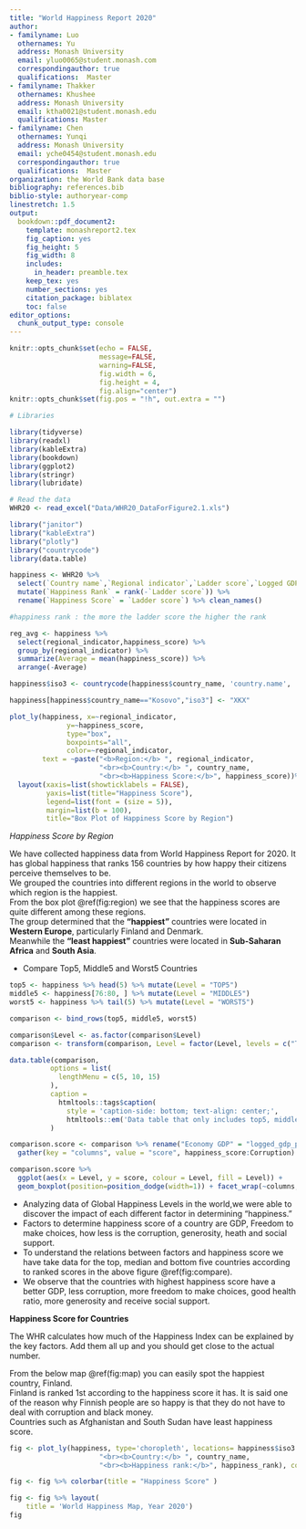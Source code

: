 ```yaml
---
title: "World Happiness Report 2020"
author:
- familyname: Luo
  othernames: Yu
  address: Monash University
  email: yluo0065@student.monash.com
  correspondingauthor: true
  qualifications:  Master
- familyname: Thakker
  othernames: Khushee
  address: Monash University
  email: ktha0021@student.monash.edu
  qualifications: Master
- familyname: Chen
  othernames: Yunqi
  address: Monash University
  email: yche0454@student.monash.edu
  correspondingauthor: true
  qualifications:  Master
organization: the World Bank data base
bibliography: references.bib
biblio-style: authoryear-comp
linestretch: 1.5
output:
  bookdown::pdf_document2:
    template: monashreport2.tex
    fig_caption: yes
    fig_height: 5
    fig_width: 8
    includes:
      in_header: preamble.tex
    keep_tex: yes
    number_sections: yes
    citation_package: biblatex
    toc: false
editor_options: 
  chunk_output_type: console
---
```


```r
knitr::opts_chunk$set(echo = FALSE, 
                      message=FALSE, 
                      warning=FALSE,
                      fig.width = 6, 
                      fig.height = 4,
                      fig.align="center")
knitr::opts_chunk$set(fig.pos = "!h", out.extra = "")

# Libraries

library(tidyverse)
library(readxl)
library(kableExtra)
library(bookdown)
library(ggplot2)
library(stringr)
library(lubridate)
```


```r
# Read the data
WHR20 <- read_excel("Data/WHR20_DataForFigure2.1.xls")
```

\section*{Introduction}

\section*{1 }
```r
library("janitor")
library("kableExtra")
library("plotly")
library("countrycode")
library(data.table)
```

```r
happiness <- WHR20 %>% 
  select(`Country name`,`Regional indicator`,`Ladder score`,`Logged GDP per capita`,`Social support`,`Healthy life expectancy`,`Freedom to make life choices`,Generosity,`Perceptions of corruption`) %>% 
  mutate(`Happiness Rank` = rank(-`Ladder score`)) %>% 
  rename(`Happiness Score` = `Ladder score`) %>% clean_names()

#happiness rank : the more the ladder score the higher the rank              

```

```r
reg_avg <- happiness %>%
  select(regional_indicator,happiness_score) %>%
  group_by(regional_indicator) %>%
  summarize(Average = mean(happiness_score)) %>% 
  arrange(-Average)

```

```r
happiness$iso3 <- countrycode(happiness$country_name, 'country.name', 'iso3c')

happiness[happiness$country_name=="Kosovo","iso3"] <- "XKX"


```

```r
plot_ly(happiness, x=~regional_indicator,
              y=~happiness_score,
              type="box",
              boxpoints="all",
              color=~regional_indicator,
        text = ~paste("<b>Region:</b> ", regional_indicator,
                      "<br><b>Country:</b> ", country_name,
                      "<br><b>Happiness Score:</b>", happiness_score))%>%
  layout(xaxis=list(showticklabels = FALSE),
         yaxis=list(title="Happiness Score"),
         legend=list(font = (size = 5)),
         margin=list(b = 100),
         title="Box Plot of Happiness Score by Region")
```


*Happiness Score by Region*

We have collected happiness data from World Happiness Report for 2020. It has global happiness that ranks 156 countries by how happy their citizens perceive themselves to be.<br>
We grouped the countries into different regions in the world to observe which region is the happiest.<br>
From the box plot \@ref(fig:region) we see that the happiness scores are quite different among these regions. <br>
The group determined that the **“happiest”** countries were located in **Western Europe**, particularly Finland and Denmark.<br>
Meanwhile the **“least happiest”** countries were located in **Sub-Saharan Africa** and **South Asia**. 


\subsection*{1.2 }


\clearpage
\section*{2 }

\subsection*{2.1 }

\clearpage
\section*{3 }

\subsection*{3.1 }

* Compare Top5, Middle5 and Worst5 Countries

```r
top5 <- happiness %>% head(5) %>% mutate(Level = "TOP5")
middle5 <- happiness[76:80, ] %>% mutate(Level = "MIDDLE5")
worst5 <- happiness %>% tail(5) %>% mutate(Level = "WORST5")

comparison <- bind_rows(top5, middle5, worst5)

comparison$Level <- as.factor(comparison$Level)
comparison <- transform(comparison, Level = factor(Level, levels = c("TOP5", "MIDDLE5", "WORST5" )))
```

```r

data.table(comparison,
          options = list(
            lengthMenu = c(5, 10, 15)
          ),
          caption = 
            htmltools::tags$caption(
              style = 'caption-side: bottom; text-align: center;', 
              htmltools::em('Data table that only includes top5, middle5 and worst5 countries'))
          )

```

```r
comparison.score <- comparison %>% rename("Economy GDP" = "logged_gdp_per_capita" , "Social Support" = "social_support" , "Health" = "healthy_life_expectancy", "Freedom" = "freedom_to_make_life_choices", "Corruption" ="perceptions_of_corruption") %>% 
  gather(key = "columns", value = "score", happiness_score:Corruption)

```


```r
comparison.score %>% 
  ggplot(aes(x = Level, y = score, colour = Level, fill = Level)) + 
  geom_boxplot(position=position_dodge(width=1)) + facet_wrap(~columns, scales = "free") 


```

* Analyzing data of Global Happiness Levels in the world,we were able to discover the impact of each different factor in determining “happiness.”
* Factors to determine happiness score of a country are GDP, Freedom to make choices, how less is the corruption, generosity, heath and social support.
* To understand the relations between factors and happiness score we have take data for the top, median and bottom five countries according to ranked scores in the above figure \@ref(fig:compare).
* We observe that the countries with highest happiness score have a better GDP, less corruption, more freedom to make choices, good health ratio, more generosity and receive social support. 


\subsection*{3.2 }

**Happiness Score for Countries**

The WHR calculates how much of the Happiness Index can be explained by the key factors. Add them all up and you should get close to the actual number. <br>

From the below map \@ref(fig:map) you can easily spot the happiest country, Finland. <br>
Finland is ranked 1st according to the happiness score it has. It is said one of the reason why Finnish people are so happy is that they do not have to deal with corruption and black money. <br>
Countries such as Afghanistan and South Sudan have least happiness score.

```r

fig <- plot_ly(happiness, type='choropleth', locations= happiness$iso3 , z= happiness$happiness_score, text= ~paste(
                      "<br><b>Country:</b> ", country_name,
                      "<br><b>Happiness rank:</b>", happiness_rank), colorscale="Viridis")

fig <- fig %>% colorbar(title = "Happiness Score" )

fig <- fig %>% layout(
    title = 'World Happiness Map, Year 2020')
fig

```




\clearpage
\section*{References}


